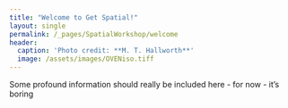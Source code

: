 ```yaml
---
title: "Welcome to Get Spatial!"
layout: single
permalink: /_pages/SpatialWorkshop/welcome
header:
  caption: 'Photo credit: **M. T. Hallworth**'
  image: /assets/images/OVENiso.tiff
---
```

Some profound information should really be included here - 
for now - it's boring
